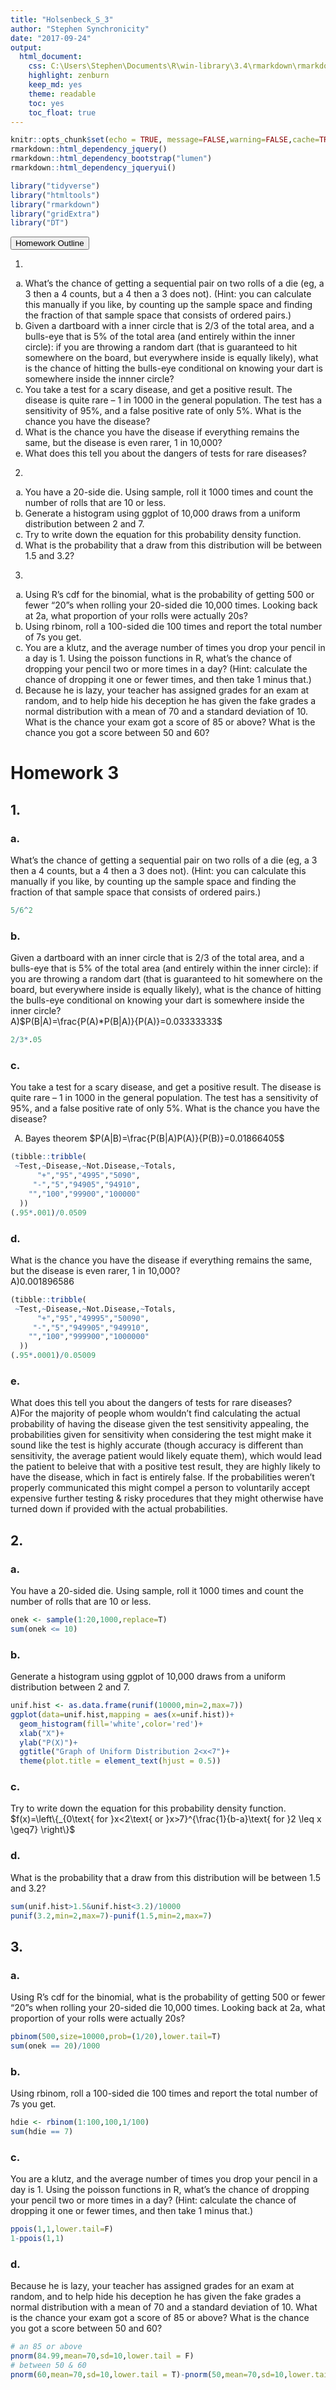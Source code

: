 ```yaml
---
title: "Holsenbeck_S_3"
author: "Stephen Synchronicity"
date: "2017-09-24"
output: 
  html_document: 
    css: C:\Users\Stephen\Documents\R\win-library\3.4\rmarkdown\rmarkdown\templates\neu_hwk\resources\styles.css
    highlight: zenburn
    keep_md: yes
    theme: readable
    toc: yes
    toc_float: true
---
```

```r
knitr::opts_chunk$set(echo = TRUE, message=FALSE,warning=FALSE,cache=TRUE, fig.align='center', fig.height=3.5, fig.width=5)
rmarkdown::html_dependency_jquery()
rmarkdown::html_dependency_bootstrap("lumen")
rmarkdown::html_dependency_jqueryui()
```
```r
library("tidyverse")
library("htmltools")
library("rmarkdown")
library("gridExtra")
library("DT")
```


<button data-toggle="collapse" data-target="#demo" class="btn">Homework Outline</button>
<div id="demo" class="collapse">
1.
a. What’s the chance of getting a sequential pair on two rolls of a die (eg, a 3 then a 4 counts, but a 4 then a 3 does not). (Hint: you can calculate this manually if you like, by counting up the sample space and finding the fraction of that sample space that consists of ordered pairs.)
b. Given a dartboard with a inner circle that is 2/3 of the total area, and a bulls-eye that is 5% of the total area (and entirely within the inner circle): if you are throwing a random dart (that is guaranteed to hit somewhere on the board, but everywhere inside is equally likely), what is the chance of hitting the bulls-eye conditional on knowing your dart is somewhere inside the innner circle?
c. You take a test for a scary disease, and get a positive result. The disease is quite rare – 1 in 1000 in the general population. The test has a sensitivity of 95%, and a false positive rate of only 5%. What is the chance you have the disease?
d. What is the chance you have the disease if everything remains the same, but the disease is even rarer, 1 in 10,000?
e. What does this tell you about the dangers of tests for rare diseases?
2.
a. You have a 20-side die. Using sample, roll it 1000 times and count the number of rolls that are 10 or
less.
b. Generate a histogram using ggplot of 10,000 draws from a uniform distribution between 2 and 7.
c. Try to write down the equation for this probability density function.
d. What is the probability that a draw from this distribution will be between 1.5 and 3.2?
3.
a. Using R’s cdf for the binomial, what is the probability of getting 500 or fewer “20”s when rolling your
20-sided die 10,000 times. Looking back at 2a, what proportion of your rolls were actually 20s?
b. Using rbinom, roll a 100-sided die 100 times and report the total number of 7s you get.
c. You are a klutz, and the average number of times you drop your pencil in a day is 1. Using the poisson functions in R, what’s the chance of dropping your pencil two or more times in a day? (Hint: calculate the chance of dropping it one or fewer times, and then take 1 minus that.)
d. Because he is lazy, your teacher has assigned grades for an exam at random, and to help hide his deception he has given the fake grades a normal distribution with a mean of 70 and a standard deviation of 10. What is the chance your exam got a score of 85 or above? What is the chance you got a score between 50 and 60?
</div>

# Homework 3
## 1.
### a.
What’s the chance of getting a sequential pair on two rolls of a die (eg, a 3 then a 4 counts, but a 4 then a 3 does not). (Hint: you can calculate this manually if you like, by counting up the sample space and finding the fraction of that sample space that consists of ordered pairs.)
```r
5/6^2
```
### b.
Given a dartboard with an inner circle that is 2/3 of the total area, and a bulls-eye that is 5% of the total area (and entirely within the inner circle): if you are throwing a random dart (that is guaranteed to hit somewhere on the board, but everywhere inside is equally likely), what is the chance of hitting the bulls-eye conditional on knowing your dart is somewhere inside the inner circle?
<div class="a">A)$P(B|A)=\frac{P(A)*P(B|A)}{P(A)}=0.03333333$</div>
```r
2/3*.05
```
### c.
You take a test for a scary disease, and get a positive result. The disease is quite rare – 1 in 1000 in the general population. The test has a sensitivity of 95%, and a false positive rate of only 5%. What is the chance you have the disease?
<div class="a">A) Bayes theorem $P(A|B)=\frac{P(B|A)P(A)}{P(B)}=0.01866405$</div>

```r
(tibble::tribble(
 ~Test,~Disease,~Not.Disease,~Totals,
      "+","95","4995","5090",
     "-","5","94905","94910",
    "","100","99900","100000"
  ))
(.95*.001)/0.0509
```
### d.
What is the chance you have the disease if everything remains the same, but the disease is even rarer, 1 in 10,000?
<div class="a">A)0.001896586</div>
```r
(tibble::tribble(
 ~Test,~Disease,~Not.Disease,~Totals,
      "+","95","49995","50090",
     "-","5","949905","949910",
    "","100","999900","1000000"
  ))
(.95*.0001)/0.05009
```
### e.
What does this tell you about the dangers of tests for rare diseases?
<div class="a">A)For the majority of people whom wouldn't find calculating the actual probability of having the disease given the test sensitivity appealing, the probabilities given for sensitivity when considering the test might make it sound like the test is highly accurate (though accuracy is different than sensitivity, the average patient would likely equate them), which would lead the patient to beleive that with a positive test result, they are highly likely to have the disease, which in fact is entirely false. If the probabilities weren't properly communicated this might compel a person to voluntarily accept expensive further testing & risky procedures that they might otherwise have turned down if provided with the actual probabilities.</div>

## 2.
### a. 
You have a 20-sided die. Using sample, roll it 1000 times and count the number of rolls that are 10 or less.
```r
onek <- sample(1:20,1000,replace=T)
sum(onek <= 10)
```
### b.
Generate a histogram using ggplot of 10,000 draws from a uniform distribution between 2 and 7.
```r
unif.hist <- as.data.frame(runif(10000,min=2,max=7))
ggplot(data=unif.hist,mapping = aes(x=unif.hist))+
  geom_histogram(fill='white',color='red')+
  xlab("X")+
  ylab("P(X)")+
  ggtitle("Graph of Uniform Distribution 2<x<7")+
  theme(plot.title = element_text(hjust = 0.5))
```

### c.
Try to write down the equation for this probability density function.
$f(x)=\left\{_{0\text{ for }x<2\text{ or }x>7}^{\frac{1}{b-a}\text{ for }2 \leq x \geq7} \right\}$

### d.
What is the probability that a draw from this distribution will be between 1.5 and 3.2?
```r
sum(unif.hist>1.5&unif.hist<3.2)/10000
punif(3.2,min=2,max=7)-punif(1.5,min=2,max=7)
```

## 3.
### a.
Using R’s cdf for the binomial, what is the probability of getting 500 or fewer “20”s when rolling your 20-sided die 10,000 times. Looking back at 2a, what proportion of your rolls were actually 20s?
```r
pbinom(500,size=10000,prob=(1/20),lower.tail=T)
sum(onek == 20)/1000
```
### b.
Using rbinom, roll a 100-sided die 100 times and report the total number of 7s you get.
```r
hdie <- rbinom(1:100,100,1/100)
sum(hdie == 7)
```
### c.
You are a klutz, and the average number of times you drop your pencil in a day is 1. Using the poisson functions in R, what’s the chance of dropping your pencil two or more times in a day? (Hint: calculate the chance of dropping it one or fewer times, and then take 1 minus that.)
```r
ppois(1,1,lower.tail=F)
1-ppois(1,1)
```
### d.
Because he is lazy, your teacher has assigned grades for an exam at random, and to help hide his deception he has given the fake grades a normal distribution with a mean of 70 and a standard deviation of 10. What is the chance your exam got a score of 85 or above? What is the chance you got a score between 50 and 60?
```r
# an 85 or above
pnorm(84.99,mean=70,sd=10,lower.tail = F)
# between 50 & 60
pnorm(60,mean=70,sd=10,lower.tail = T)-pnorm(50,mean=70,sd=10,lower.tail = T)
```

